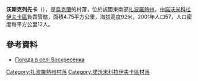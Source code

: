 {{coord|47|50|7|N|35|54|44|E|scale:100000|display=title}}

'''沃斯克列先卡'''（{{lang-uk|Воскресенка}}），是[[烏克蘭|烏克蘭]]的村落，位於該國東南部[[扎波羅熱州|扎波羅熱州]]，由[[諾沃米科拉伊夫卡區|諾沃米科拉伊夫卡區]]負責管轄，面積4.75平方公里，海拔高度92米，2001年人口57，人口密度每平方公里12人。

==參考資料==
* [http://weather.in.ua/ua/zaporozhskaja/4670 Погода в селі Воскресенка] {{Wayback|url=http://weather.in.ua/ua/zaporozhskaja/4670 |date=20111220152512 }}

[[Category:扎波羅熱州村落|Category:扎波羅熱州村落]]
[[Category:諾沃米科拉伊夫卡區村落|Category:諾沃米科拉伊夫卡區村落]]


{{Zaporizhia-geo-stub}}